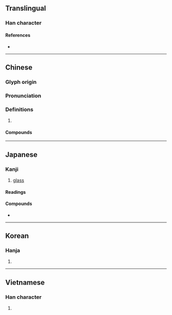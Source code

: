 {{character info/new}}
==Translingual==

===Han character===
{{Han char|rn=96|rad=玉|as=05|sn=9|four=14147|canj=MGDHE|ids=⿰𤣩皮}}

====References====
* {{Han ref|kx=0729.050|dkj=20899|dj=1140.280|hdz=21109.020|uh=73BB|ud=29627|bh=ACC1|bd=44225}}

----

==Chinese==
{{zh-forms}}

===Glyph origin===
{{Han etym}}

===Pronunciation===
{{zh-pron
|m=bō
|c=bo1
|h=pfs=
|md=
|mn=po
|w=
|mc=y
|oc=y
|cat=n
}}

===Definitions===
{{zh-hanzi}}

# {{zh-short|玻璃}}

====Compounds====
{{zh-der|塑膠玻璃|吸熱玻璃|強化玻璃|彩色玻璃|光學玻璃|嵌玻璃|安全玻璃|吹玻璃|火玻璃|玻璃粉|玻璃磚|玻璃圈|擋風玻璃|玻璃狀態|玻璃畫|玻璃絲|玻璃鋼|石英玻璃|玻璃紙|玻化|玻璃液|玻璃窗|玻璃心肝|硼玻璃|硬玻璃|玻璃纖維|泡沫玻璃|玻璃浮雕|玻璃體|玻璃絲襪|玻璃版|玻璃泉|玻璃帷幕|玻璃小鞋|玻璃|玻利維亞|玻璃布|毛玻璃|玻璃烤|磨砂玻璃|水玻璃|結晶玻璃|鈷玻璃|鉛玻璃|鋼化玻璃}}

----

==Japanese==

===Kanji===
{{ja-kanji|grade=uc|rs=玉05}}

# [[glass]]

====Readings====
{{ja-readings
|on=は
}}

====Compounds====
* {{ja-r|玻璃|はり}}

----

==Korean==

===Hanja===
{{ko-hanja|hangeul=파|eumhun=|rv=pa|mr=p'a|y=pha}}

# {{defn|lang=ko|sort=玉05}}

----

==Vietnamese==

===Han character===
{{vi-hantu|[[pha]]|rs=玉05}}

# {{defn|lang=vi|sort=玉05}}